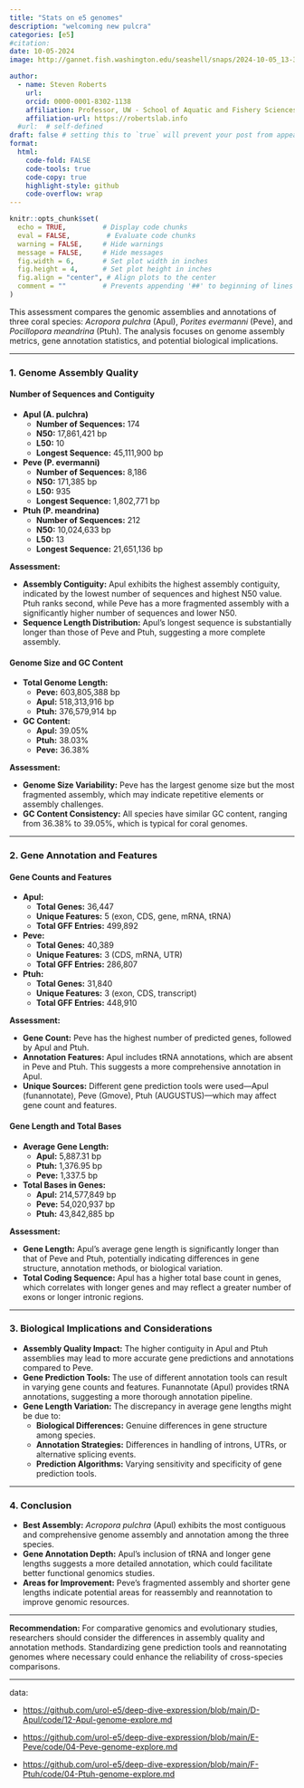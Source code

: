 ```yaml
---
title: "Stats on e5 genomes"
description: "welcoming new pulcra"
categories: [e5]
#citation: 
date: 10-05-2024
image: http://gannet.fish.washington.edu/seashell/snaps/2024-10-05_13-39-55.png # finding a good image

author:
  - name: Steven Roberts
    url: 
    orcid: 0000-0001-8302-1138
    affiliation: Professor, UW - School of Aquatic and Fishery Sciences
    affiliation-url: https://robertslab.info
  #url:  # self-defined
draft: false # setting this to `true` will prevent your post from appearing on your listing page until you're ready!
format:
  html:
    code-fold: FALSE
    code-tools: true
    code-copy: true
    highlight-style: github
    code-overflow: wrap
---
```


```r
knitr::opts_chunk$set(
  echo = TRUE,         # Display code chunks
  eval = FALSE,         # Evaluate code chunks
  warning = FALSE,     # Hide warnings
  message = FALSE,     # Hide messages
  fig.width = 6,       # Set plot width in inches
  fig.height = 4,      # Set plot height in inches
  fig.align = "center", # Align plots to the center
  comment = ""         # Prevents appending '##' to beginning of lines in code analyses
)
```

This assessment compares the genomic assemblies and annotations of three coral species: *Acropora pulchra* (Apul), *Porites evermanni* (Peve), and *Pocillopora meandrina* (Ptuh). The analysis focuses on genome assembly metrics, gene annotation statistics, and potential biological implications.

------------------------------------------------------------------------

### **1. Genome Assembly Quality**

#### **Number of Sequences and Contiguity**

-   **Apul (A. pulchra)**
    -   **Number of Sequences:** 174
    -   **N50:** 17,861,421 bp
    -   **L50:** 10
    -   **Longest Sequence:** 45,111,900 bp
-   **Peve (P. evermanni)**
    -   **Number of Sequences:** 8,186
    -   **N50:** 171,385 bp
    -   **L50:** 935
    -   **Longest Sequence:** 1,802,771 bp
-   **Ptuh (P. meandrina)**
    -   **Number of Sequences:** 212
    -   **N50:** 10,024,633 bp
    -   **L50:** 13
    -   **Longest Sequence:** 21,651,136 bp

**Assessment:**

-   **Assembly Contiguity:** Apul exhibits the highest assembly contiguity, indicated by the lowest number of sequences and highest N50 value. Ptuh ranks second, while Peve has a more fragmented assembly with a significantly higher number of sequences and lower N50.
-   **Sequence Length Distribution:** Apul's longest sequence is substantially longer than those of Peve and Ptuh, suggesting a more complete assembly.

#### **Genome Size and GC Content**

-   **Total Genome Length:**
    -   **Peve:** 603,805,388 bp
    -   **Apul:** 518,313,916 bp
    -   **Ptuh:** 376,579,914 bp
-   **GC Content:**
    -   **Apul:** 39.05%
    -   **Ptuh:** 38.03%
    -   **Peve:** 36.38%

**Assessment:**

-   **Genome Size Variability:** Peve has the largest genome size but the most fragmented assembly, which may indicate repetitive elements or assembly challenges.
-   **GC Content Consistency:** All species have similar GC content, ranging from 36.38% to 39.05%, which is typical for coral genomes.

------------------------------------------------------------------------

### **2. Gene Annotation and Features**

#### **Gene Counts and Features**

-   **Apul:**
    -   **Total Genes:** 36,447
    -   **Unique Features:** 5 (exon, CDS, gene, mRNA, tRNA)
    -   **Total GFF Entries:** 499,892
-   **Peve:**
    -   **Total Genes:** 40,389
    -   **Unique Features:** 3 (CDS, mRNA, UTR)
    -   **Total GFF Entries:** 286,807
-   **Ptuh:**
    -   **Total Genes:** 31,840
    -   **Unique Features:** 3 (exon, CDS, transcript)
    -   **Total GFF Entries:** 448,910

**Assessment:**

-   **Gene Count:** Peve has the highest number of predicted genes, followed by Apul and Ptuh.
-   **Annotation Features:** Apul includes tRNA annotations, which are absent in Peve and Ptuh. This suggests a more comprehensive annotation in Apul.
-   **Unique Sources:** Different gene prediction tools were used—Apul (funannotate), Peve (Gmove), Ptuh (AUGUSTUS)—which may affect gene count and features.

#### **Gene Length and Total Bases**

-   **Average Gene Length:**
    -   **Apul:** 5,887.31 bp
    -   **Ptuh:** 1,376.95 bp
    -   **Peve:** 1,337.5 bp
-   **Total Bases in Genes:**
    -   **Apul:** 214,577,849 bp
    -   **Peve:** 54,020,937 bp
    -   **Ptuh:** 43,842,885 bp

**Assessment:**

-   **Gene Length:** Apul's average gene length is significantly longer than that of Peve and Ptuh, potentially indicating differences in gene structure, annotation methods, or biological variation.
-   **Total Coding Sequence:** Apul has a higher total base count in genes, which correlates with longer genes and may reflect a greater number of exons or longer intronic regions.

------------------------------------------------------------------------

### **3. Biological Implications and Considerations**

-   **Assembly Quality Impact:** The higher contiguity in Apul and Ptuh assemblies may lead to more accurate gene predictions and annotations compared to Peve.
-   **Gene Prediction Tools:** The use of different annotation tools can result in varying gene counts and features. Funannotate (Apul) provides tRNA annotations, suggesting a more thorough annotation pipeline.
-   **Gene Length Variation:** The discrepancy in average gene lengths might be due to:
    -   **Biological Differences:** Genuine differences in gene structure among species.
    -   **Annotation Strategies:** Differences in handling of introns, UTRs, or alternative splicing events.
    -   **Prediction Algorithms:** Varying sensitivity and specificity of gene prediction tools.

------------------------------------------------------------------------

### **4. Conclusion**

-   **Best Assembly:** *Acropora pulchra* (Apul) exhibits the most contiguous and comprehensive genome assembly and annotation among the three species.
-   **Gene Annotation Depth:** Apul's inclusion of tRNA and longer gene lengths suggests a more detailed annotation, which could facilitate better functional genomics studies.
-   **Areas for Improvement:** Peve's fragmented assembly and shorter gene lengths indicate potential areas for reassembly and reannotation to improve genomic resources.

------------------------------------------------------------------------

**Recommendation:** For comparative genomics and evolutionary studies, researchers should consider the differences in assembly quality and annotation methods. Standardizing gene prediction tools and reannotating genomes where necessary could enhance the reliability of cross-species comparisons.

---

data:

-   <https://github.com/urol-e5/deep-dive-expression/blob/main/D-Apul/code/12-Apul-genome-explore.md>

-   <https://github.com/urol-e5/deep-dive-expression/blob/main/E-Peve/code/04-Peve-genome-explore.md>

-   <https://github.com/urol-e5/deep-dive-expression/blob/main/F-Ptuh/code/04-Ptuh-genome-explore.md>

